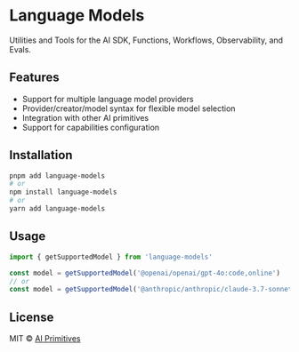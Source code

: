 # Language Models

Utilities and Tools for the AI SDK, Functions, Workflows, Observability, and Evals.

## Features

- Support for multiple language model providers
- Provider/creator/model syntax for flexible model selection
- Integration with other AI primitives
- Support for capabilities configuration

## Installation

```bash
pnpm add language-models
# or
npm install language-models
# or
yarn add language-models
```

## Usage

```typescript
import { getSupportedModel } from 'language-models'

const model = getSupportedModel('@openai/openai/gpt-4o:code,online')
// or
const model = getSupportedModel('@anthropic/anthropic/claude-3.7-sonnet:thinking,code,online')
```

## License

MIT © [AI Primitives](https://mdx.org.ai)
